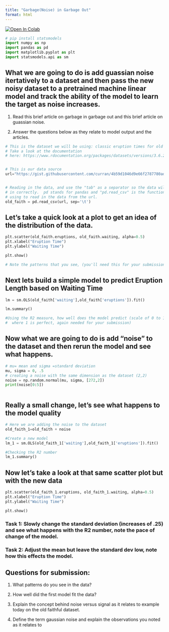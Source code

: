 ```yaml
---
title: "Garbage(Noise) in Garbage Out"
format: html
---
```



[![Open In Colab](https://colab.research.google.com/assets/colab-badge.svg)](https://colab.research.google.com/github/UVADS/DS1001/blob/master/ddsbook/analytics-lab-II.qmd) 




```python
# pip install statsmodels
import numpy as np
import pandas as pd
import matplotlib.pyplot as plt 
import statsmodels.api as sm


```

## What we are going to do is add guassian noise itertatively to a dataset and then pass the new noisy dataset to a pretrained machine linear model and track the ability of the model to learn the target as noise increases. 

1. Read this brief article on garbage in garbage out and this brief article on guassian noise. 

2. Answer the questions below as they relate to model output and the articles. 


```python
# This is the dataset we will be using: classic eruption times for old faithful. 
# Take a look at the documentation 
# here: https://www.rdocumentation.org/packages/datasets/versions/3.6.2/topics/faithful


# This is our data source
url="https://gist.githubusercontent.com/curran/4b59d1046d9e66f2787780ad51a1cd87/raw/9ec906b78a98cf300947a37b56cfe70d01183200/data.tsv"


# Reading in the data, and use the "tab" as a separator so the data will be loaded 
# in correctly.  pd stands for pandas and "pd.read_csv" is the function we are 
# using to read in the data from the url.
old_faith = pd.read_csv(url, sep='\t')

```

## Let's take a quick look at a plot to get an idea of the distribution of the data. 

```python

plt.scatter(old_faith.eruptions, old_faith.waiting, alpha=0.5)
plt.xlabel("Eruption Time")
plt.ylabel("Waiting Time")

plt.show()

# Note the patterns that you see, (you'll need this for your submission) 
```

## Next lets build a simple model to predict Eruption Length based on Waiting Time 

```python
lm = sm.OLS(old_faith['waiting'],old_faith['eruptions']).fit()

lm.summary()

#Using the R2 measure, how well does the model predict (scale of 0 to 1,
#  where 1 is perfect, again needed for your submission)
```


## Now what we are going to do is add "noise" to the dataset and then rerun the model and see what happens.
```python
# mu= mean and sigma =standard deviation
mu, sigma = 0, .5 
# creating a noise with the same dimension as the dataset (2,2) 
noise = np.random.normal(mu, sigma, [272,2]) 
print(noise[0:5])



```

## Really a small change, let's see what happens to the model quality
```python
# Here we are adding the noise to the dataset
old_faith_1=old_faith + noise

#Create a new model
lm_1 = sm.OLS(old_faith_1['waiting'],old_faith_1['eruptions']).fit()

#Checking the R2 number
lm_1.summary()

```

## Now let's take a look at that same scatter plot but with the new data
```python
plt.scatter(old_faith_1.eruptions, old_faith_1.waiting, alpha=0.5)
plt.xlabel("Eruption Time")
plt.ylabel("Waiting Time")

plt.show()

```

### Task 1: Slowly change the standard deviation (increases of .25) and see what happens with the R2 number, note the pace of change of the model.  

### Task 2: Adjust the mean but leave the standard dev low, note how this effects the model.  

## Questions for submission: 

1. What patterns do you see in the data?

2. How well did the first model fit the data? 

3. Explain the concept behind noise versus signal as it relates to example today on the old faithful dataset.  

4. Define the term gaussian noise and explain the observations you noted as it relates to 

